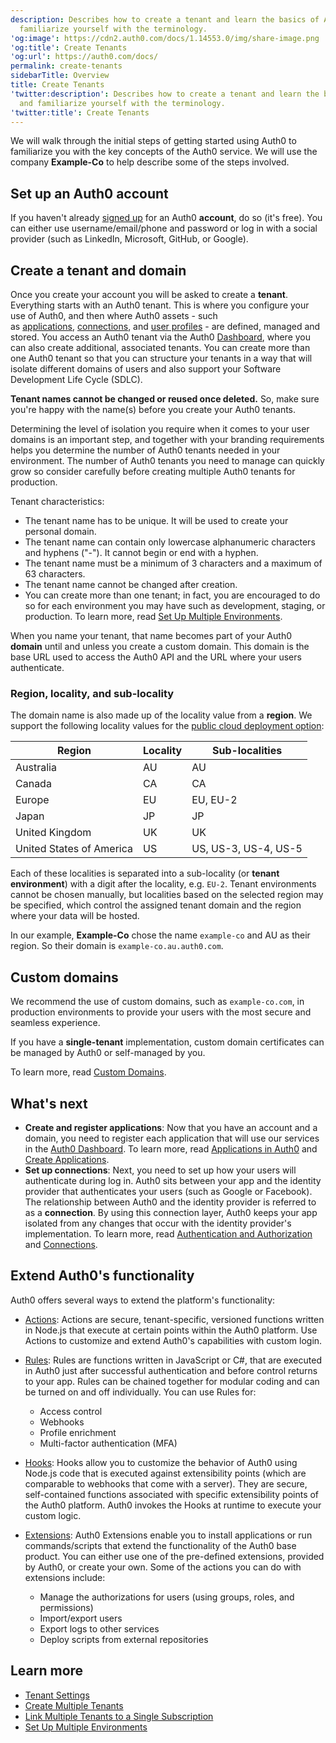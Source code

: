 ```yaml
---
description: Describes how to create a tenant and learn the basics of Auth0 and
  familiarize yourself with the terminology.
'og:image': https://cdn2.auth0.com/docs/1.14553.0/img/share-image.png
'og:title': Create Tenants
'og:url': https://auth0.com/docs/
permalink: create-tenants
sidebarTitle: Overview
title: Create Tenants
'twitter:description': Describes how to create a tenant and learn the basics of Auth0
  and familiarize yourself with the terminology.
'twitter:title': Create Tenants
---
```

We will walk through the initial steps of getting started using Auth0 to familiarize you with the key concepts of the Auth0 service. We will use the company **Example-Co** to help describe some of the steps involved.

## Set up an Auth0 account

If you haven't already [signed up](https://auth0.com/signup) for an Auth0 **account**, do so (it's free). You can either use username/email/phone and password or log in with a social provider (such as LinkedIn, Microsoft, GitHub, or Google).

## Create a tenant and domain

Once you create your account you will be asked to create a **tenant**. Everything starts with an Auth0 tenant. This is where you configure your use of Auth0, and then where Auth0 assets - such as [applications](/get-started/applications), [connections](/authenticate/identity-providers), and [user profiles](/get-started/architecture-scenarios/business-to-business/profile-management) - are defined, managed and stored. You access an Auth0 tenant via the Auth0 [Dashboard](/get-started/auth0-overview/dashboard), where you can also create additional, associated tenants. You can create more than one Auth0 tenant so that you can structure your tenants in a way that will isolate different domains of users and also support your Software Development Life Cycle (SDLC).

**Tenant names cannot be changed or reused once deleted.** So, make sure you're happy with the name(s) before you create your Auth0 tenants.

Determining the level of isolation you require when it comes to your user domains is an important step, and together with your branding requirements helps you determine the number of Auth0 tenants needed in your environment. The number of Auth0 tenants you need to manage can quickly grow so consider carefully before creating multiple Auth0 tenants for production.

Tenant characteristics:

* The tenant name has to be unique. It will be used to create your personal domain.
* The tenant name can contain only lowercase alphanumeric characters and hyphens ("-"). It cannot begin or end with a hyphen.
* The tenant name must be a minimum of 3 characters and a maximum of 63 characters.
* The tenant name cannot be changed after creation.
* You can create more than one tenant; in fact, you are encouraged to do so for each environment you may have such as development, staging, or production. To learn more, read [Set Up Multiple Environments](/get-started/auth0-overview/create-tenants/set-up-multiple-environments).

When you name your tenant, that name becomes part of your Auth0 **domain** until and unless you create a <Tooltip tip="Custom Domain: Third-party domain with a specialized, or vanity, name." cta="View Glossary" href="/glossary?term=custom+domain">custom domain</Tooltip>. This domain is the base URL used to access the Auth0 API and the URL where your users authenticate.

### Region, locality, and sub-locality

The domain name is also made up of the locality value from a **region**. We support the following locality values for the [public cloud deployment option](/deploy-monitor/deployment-options):

<table class="table"><thead>
<tr>
<th><strong>Region</strong></th>
<th><strong>Locality</strong></th>
<th><strong>Sub-localities</strong></th>
</tr>
</thead>
<tbody>
<tr>
<td>Australia</td>
<td>AU</td>
<td>AU</td>
</tr>
<tr>
<td>Canada</td>
<td>CA</td>
<td>CA</td>
</tr>
<tr>
<td>Europe</td>
<td>EU</td>
<td>EU, EU-2</td>
</tr>
<tr>
<td>Japan</td>
<td>JP</td>
<td>JP</td>
</tr>
<tr>
<td>United Kingdom</td>
<td>UK</td>
<td>UK</td>
</tr>
<tr>
<td>United States of America</td>
<td>US</td>
<td>US, US-3, US-4, US-5</td>
</tr>
</tbody>
</table>

Each of these localities is separated into a sub-locality (or **tenant environment**) with a digit after the locality, e.g. `EU-2`. Tenant environments cannot be chosen manually, but localities based on the selected region may be specified, which control the assigned tenant domain and the region where your data will be hosted.

In our example, **Example-Co** chose the name `example-co` and AU as their region. So their domain is `example-co.au.auth0.com`.

## Custom domains

We recommend the use of custom domains, such as `example-co.com`, in production environments to provide your users with the most secure and seamless experience.

If you have a **single-tenant** implementation, custom domain certificates can be managed by Auth0 or self-managed by you.

To learn more, read [Custom Domains](/customize/custom-domains).

## What's next

* **Create and register applications**: Now that you have an account and a domain, you need to register each application that will use our services in the [Auth0 Dashboard](https://manage.auth0.com/#/applications). To learn more, read [Applications in Auth0](/get-started/applications) and [Create Applications](/get-started/auth0-overview/create-applications).
* **Set up connections**: Next, you need to set up how your users will authenticate during log in. Auth0 sits between your app and the <Tooltip tip="Identity Provider (IdP): Service that stores and manages digital identities." cta="View Glossary" href="/glossary?term=identity+provider">identity provider</Tooltip> that authenticates your users (such as Google or Facebook). The relationship between Auth0 and the identity provider is referred to as a **connection**. By using this connection layer, Auth0 keeps your app isolated from any changes that occur with the identity provider's implementation. To learn more, read [Authentication and Authorization](/get-started/identity-fundamentals/authentication-and-authorization) and [Connections](/authenticate/identity-providers).

## Extend Auth0's functionality

Auth0 offers several ways to extend the platform's functionality:

* [Actions](/customize/actions): Actions are secure, tenant-specific, versioned functions written in Node.js that execute at certain points within the Auth0 platform. Use Actions to customize and extend Auth0's capabilities with custom login.
* [Rules](/customize/rules): Rules are functions written in JavaScript or C#, that are executed in Auth0 just after successful authentication and before control returns to your app. Rules can be chained together for modular coding and can be turned on and off individually. You can use Rules for:

  + Access control
  + Webhooks
  + Profile enrichment
  + Multi-factor authentication (MFA)
* [Hooks](/customize/hooks): Hooks allow you to customize the behavior of Auth0 using Node.js code that is executed against extensibility points (which are comparable to webhooks that come with a server). They are secure, self-contained functions associated with specific extensibility points of the Auth0 platform. Auth0 invokes the Hooks at runtime to execute your custom logic.
* [Extensions](/customize/extensions): Auth0 Extensions enable you to install applications or run commands/scripts that extend the functionality of the Auth0 base product. You can either use one of the pre-defined extensions, provided by Auth0, or create your own. Some of the actions you can do with extensions include:

  + Manage the authorizations for users (using groups, roles, and permissions)
  + Import/export users
  + Export logs to other services
  + Deploy scripts from external repositories

## Learn more

* [Tenant Settings](/get-started/tenant-settings)
* [Create Multiple Tenants](/get-started/auth0-overview/create-tenants/create-multiple-tenants)
* [Link Multiple Tenants to a Single Subscription](/get-started/auth0-overview/create-tenants/child-tenants)
* [Set Up Multiple Environments](/get-started/auth0-overview/create-tenants/set-up-multiple-environments)